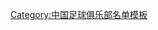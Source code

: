 {{Football squad with groups
|name=2005年中超分类名单天津
|bgcolor=#FFFFFF
|bordercolor=#808080
|textcolor=#002080
|title=[[天津泰达足球俱乐部|<span style="color:#002080">天津泰达</span>]] — [[2005年中国足球超级联赛|<span style="color:#002080">2005年</span>]][[中国足球超级联赛|<span style="color:#002080">中超联赛</span>]]第四名
|group1=全年参赛球员
|list1=<div>
{{Football squad2 player|no=1|name=[[刘云飞 (1979年)|刘云飞]]}}
{{Football squad2 player|no=2|name=[[何杨]]}}
{{Football squad2 player|no=3|name=[[于光 (足球运动员)|于光]]}}
{{Football squad2 player|no=4|name=[[冯扬]]}}
{{Football squad2 player|no=5|name=[[王霄]]}}
{{Football squad2 player|no=6|name=[[刘巍]]}}
{{Football squad2 player|no=7|name=[[迟嵘亮]]}}
{{Football squad2 player|no=8|name=[[蒿俊闵]]}}
{{Football squad2 player|no=9|name=[[吴伟安]]}}
{{Football squad2 player|no=10|name=[[于根伟]]<small>([[队长 (足球)|c]])</small>}}
{{Football squad2 player|no=11|name=[[卢彦]]}}
{{Football squad2 player|no=12|name=[[田旭]]}}
{{Football squad2 player|no=13|name=[[吴泽 (足球运动员)|吴泽]]}}
{{Football squad2 player|no=14|name=[[张树栋]]}}
{{Football squad2 player|no=15|name=[[王磊 (足球运动员)|王磊]]}}
{{Football squad2 player|no=16|name=[[王军 (1976年)|王军]]}}
{{Football squad2 player|no=17|name=[[周森]]}}
{{Football squad2 player|no=18|name=[[魏仲虎]]}}
{{Football squad2 player|no=19|name=[[张烁]]}}
{{Football squad2 player|no=20|name=[[丁祥瑞]]}}
{{Football squad2 player|no=21|name=[[韩燕鸣]]}}
{{Football squad2 player|no=22|name=[[赵燕明]]}}
{{Football squad2 player|no=23|name=[[张恩华]]}}
{{Football squad2 player|no=24|name=[[毛彪]]}}
{{Football squad2 player|no=25|name=[[杨启鹏]]}}
{{Football squad2 player|no=26|name=[[曹阳]]}}
{{Football squad2 player|no=27|name={{flagicon|South Africa}} [[贝内特·蒙古尼|蒙古尼]]}}
{{Football squad2 player|no=28|name={{flagicon|SRB}} [[马克·佐里奇|佐里奇]]}}
{{Football squad2 player|no=29|name=[[李成华]]}}
{{Football squad2 player|no=30|name=[[范柏群]]}}
{{Football squad2 player|no=31|name=[[许斌]]}}
{{Football squad2 player|no=32|name=[[卢斌]]}}
</div>
|group2=夏季转入球员
|list2=<div>
</div>
|group3=夏季转出球员
|list3=<div>
</div>
|group4=主教练
|list4=[[刘春明 (足球运动员)|刘春明]]
}}
<noinclude>
{{DEFAULTSORT:Tianjin Teda F.C. Squad 2005}}
[[Category:中国足球俱乐部名单模板]]
</noinclude>